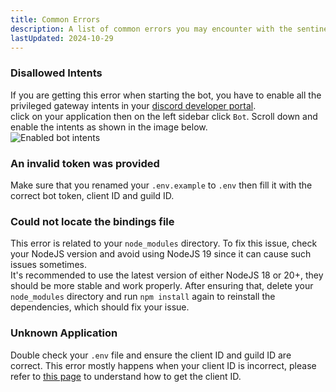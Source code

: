 ```yaml
---
title: Common Errors
description: A list of common errors you may encounter with the sentinel tickets bot.
lastUpdated: 2024-10-29
---
```


### Disallowed Intents
If you are getting this error when starting the bot, you have to enable all the privileged gateway intents in your <a href="https://discord.com/developers/applications" target="_blank">discord developer portal</a>.  
click on your application then on the left sidebar click `Bot`. Scroll down and enable the intents as shown in the image below.  
![Enabled bot intents](https://imgur.com/CpJtalJ.png)

### An invalid token was provided
Make sure that you renamed your `.env.example` to `.env` then fill it with the correct bot token, client ID and guild ID.

### Could not locate the bindings file
This error is related to your `node_modules` directory. To fix this issue, check your NodeJS version and avoid using NodeJS 19 since it can cause such issues sometimes.  
It's recommended to use the latest version of either NodeJS 18 or 20+, they should be more stable and work properly. After ensuring that, delete your `node_modules` directory and run `npm install` again to reinstall the dependencies, which should fix your issue.

### Unknown Application
Double check your `.env` file and ensure the client ID and guild ID are correct. This error mostly happens when your client ID is incorrect, please refer to <a href="/setup/createabot">this page</a> to understand how to get the client ID.